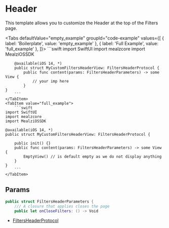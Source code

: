 
# Header

This template allows you to customize the Header at the top of the Filters page.

<Tabs defaultValue="empty_example" groupId="code-example"
      values={[
          { label: 'Boilerplate', value: 'empty_example' },
          { label: 'Full Example', value: 'full_example' },
      ]}>
    <TabItem value="empty_example">
        ```swift
        import SwiftUI
        import mealzcore
        import MealziOSSDK

        @available(iOS 14, *)
        public struct MyCustomFiltersHeaderView: FiltersHeaderProtocol {
            public func content(params: FiltersHeaderParameters) -> some View {
                // your imp here
            }
    }
        ```
    </TabItem>
    <TabItem value="full_example">
        ```swift
    import SwiftUI
    import mealzcore
    import MealziOSSDK

    @available(iOS 14, *)
    public struct MyCustomFiltersHeaderView: FiltersHeaderProtocol {

        public init() {}
        public func content(params: FiltersHeaderParameters) -> some View {
            EmptyView() // is default empty as we do not display anything
        }
    }
        ```
    </TabItem>
</Tabs>

## Params

```swift
public struct FiltersHeaderParameters {
    /// A closure that applies closes the page
    public let onCloseFilters: () -> Void
```

- [FiltersHeaderProtocol](https://miamtech.github.io/MealziOSSDKRelease/documentation/mealziossdk/filtersheaderprotocol)
